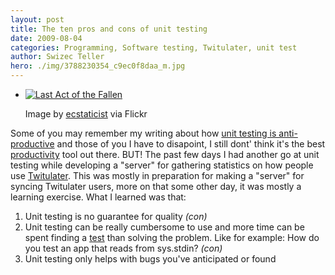 ```yaml
---
layout: post
title: The ten pros and cons of unit testing
date: 2009-08-04
categories: Programming, Software testing, Twitulater, unit test
author: Swizec Teller
hero: ./img/3788230354_c9ec0f8daa_m.jpg
---
```


-   [![Last Act of the Fallen](./img/3788230354_c9ec0f8daa_m.jpg "Last Act of the Fallen")](http://www.flickr.com/photos/41864721@N00/3788230354/)

    Image by [ecstaticist](http://www.flickr.com/photos/41864721@N00/3788230354/) via Flickr

Some of you may remember my writing about how [unit testing is anti-productive](http://swizec.com/blog/unit-testing-is-anti-productive/swizec/610) and those of you I have to disapoint, I still dont' think it's the best [productivity](http://en.wikipedia.org/wiki/Productivity "Productivity") tool out there. BUT! The past few days I had another go at unit testing while developing a "server" for gathering statistics on how people use [Twitulater](http://twitulater.com "Twitulater"). This was mostly in preparation for making a "server" for syncing Twitulater users, more on that some other day, it was mostly a learning exercise. What I learned was that:

1.  Unit testing is no guarantee for quality _(con)_
2.  Unit testing can be really cumbersome to use and more time can be spent finding a [test](http://en.wikipedia.org/wiki/Software_testing "Software testing") than solving the problem. Like for example: How do you test an app that reads from sys.stdin? _(con)_
3.  Unit testing only helps with bugs you've anticipated or found
